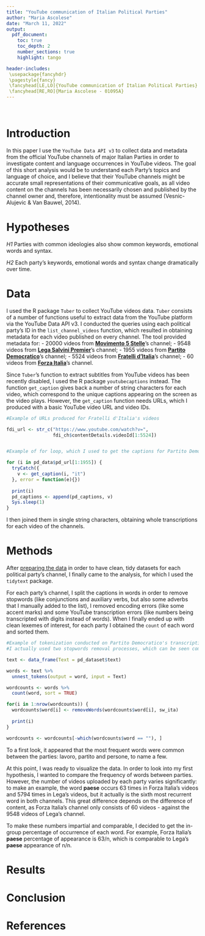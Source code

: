 ```yaml
---
title: "YouTube communication of Italian Political Parties"
author: "Maria Ascolese"
date: "March 11, 2022"
output:
  pdf_document:
    toc: true
    toc_depth: 2
    number_sections: true
    highlight: tango

header-includes:
 \usepackage{fancyhdr}
 \pagestyle{fancy}
 \fancyhead[LE,LO]{YouTube communication of Italian Political Parties}
 \fancyhead[RE,RO]{Maria Ascolese - 01095A}
---
```


<br> 

# Introduction

In this paper I use the `YouTube Data API v3` to collect data and metadata from the official YouTube channels of major Italian Parties in order to investigate content and language occurrences in YouTube videos. The goal of this short analysis would be to understand each Party's topics and language of choice, and I believe that their YouTube channels might be accurate small representations of their communicative goals, as all video content on the channels has been necessarily chosen and published by the channel owner and, therefore, intentionality must be assumed (Vesnic-Alujevic & Van Bauwel, 2014).



# Hypotheses

*H1* Parties with common ideologies also show common keywords, emotional words and syntax.

*H2* Each party's keywords, emotional words and syntax change dramatically over time.


# Data

I used the R package `Tuber` to collect YouTube videos data. `Tuber` consists of a number of functions useful to extract data from the YouTube platform via the YouTube Data API v3. I conducted the queries using each political party's ID in the `list_channel_videos` function, which resulted in obtaining metadata for each video published on every channel. The tool provided metadata for:
- 20000 videos from [**Movimento 5 Stelle**](https://www.youtube.com/user/M5SParlamento)'s channel;
- 9548 videos from [**Lega Salvini Premier**](https://www.youtube.com/c/LegaSalviniPremier)'s channel;
- 1955 videos from [**Partito Democratico**](https://www.youtube.com/c/PartitoDemocratico)'s channel;
- 5524 videos from [**Fratelli d'Italia**](https://www.youtube.com/c/FratellidItaliaAN)'s channel;
- 60 videos from [**Forza Italia**](https://www.youtube.com/c/forzaitalia)'s channel.

Since `Tuber`'s function to extract subtitles from YouTube videos has been recently disabled, I used the R package `youtubecaptions` instead. The function `get_caption` gives back a number of string characters for each video, which correspond to the unique captions appearing on the screen as the video plays. However, the `get_caption` function needs URLs, which I produced with a basic YouTube video URL and video IDs.

```r
#Example of URLs produced for Fratelli d'Italia's videos

fdi_url <- str_c("https://www.youtube.com/watch?v=",
                 fdi_ch$contentDetails.videoId[1:5524])


#Example of for loop, which I used to get the captions for Partito Democratico's videos

for (i in pd_data$pd_url[1:1955]) {
  tryCatch({
    v <- get_caption(i, "it")
  }, error = function(e){})
  
  print(i)
  pd_captions <- append(pd_captions, v)
  Sys.sleep(1)
}
```

I then joined them in single string characters, obtaining whole transcriptions for each video of the channels.



# Methods

After [preparing the data](https://github.com/DataAccess2020/YT-API/blob/main/Scripts/01_data_preparation.R) in order to have clean, tidy datasets for each political party's channel, I finally came to the analysis, for which I used the `tidytext` package.

For each party's channel, I split the captions in words in order to remove stopwords (like conjunctions and auxiliary verbs, but also some adverbs that I manually added to the list), I removed encoding errors (like some accent marks) and some YouTube transcription errors (like numbers being transcripted with digits instead of words). When I finally ended up with clean lexemes of interest, for each party I obtained the `count` of each word and sorted them.

```r
#Example of tokenization conducted on Partito Democratico's transcriptions.
#I actually used two stopwords removal processes, which can be seen completely in the RScripts

text <- data_frame(Text = pd_dataset$text)

words <- text %>% 
  unnest_tokens(output = word, input = Text)

wordcounts <- words %>%
  count(word, sort = TRUE)

for(i in 1:nrow(wordcounts)) {
  wordcounts$word[i] <- removeWords(wordcounts$word[i], sw_ita)
  
  print(i)
}

wordcounts <- wordcounts[-which(wordcounts$word == ""), ]
```


To a first look, it appeared that the most frequent words were common between the parties: lavoro, partito and persone, to name a few.

At this point, I was ready to visualize the data. In order to look into my first hypothesis, I wanted to compare the frequency of words between parties. However, the number of videos uploaded by each party varies significantly: to make an example, the word **paese** occurs 63 times in Forza Italia's videos and 5794 times in Lega's videos, but it actually is the sixth most recurrent word in both channels.
This great difference depends on the difference of content, as Forza Italia's channel only consists of 60 videos - against the 9548 videos of Lega's channel.

To make these numbers impartial and comparable, I decided to get the in-group percentage of occurrence of each word. For example, Forza Italia's **paese** percentage of appearance is 63/n, which is comparable to Lega's **paese** appearance of n/n.



# Results



# Conclusion



# References
